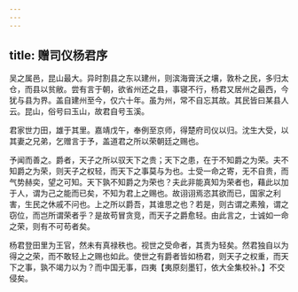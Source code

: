 ```yaml
---
---
---
```

title: 赠司仪杨君序
---



吴之属邑，昆山最大。异时割县之东以建州，则滨海膏沃之壤，敦朴之民，多归太仓，而县以贫敝。尝有言于朝，欲省州还之县，事寝不行，杨君又居州之最西，今犹与县为界。盖自建州至今，仅六十年。虽为州，常不自忘其故。其民皆曰某县人云。昆山，俗号曰玉山，故君自号玉溪。

君家世力田，雄于其里。嘉靖戊午，奉例至京师，得楚府司仪以归。沈生大受，以其妻之兄弟，乞赠言于予，盖道君之所以荣朝廷之赐也。

予闻而善之。爵者，天子之所以驭天下之贵；天下之患，在于不知爵之为荣。夫不知爵之为荣，则天子之权轻，而天下之事莫与为也。士受一命之寄，无不自贵，而气势赫奕，望之可知。天下孰不知爵之为荣也？夫此非能真知为荣者也，藉此以加于人，谓为己之能而已矣，不知为君上之赐也。故诩诩焉恣其欲而已，国家之利害，生民之休戚不问也。上之所以爵吾，其谁思之也？若是，则古谓之素飱，谓之窃位，而岂所谓荣者乎？是故苟冒贪竞，而天子之爵愈轻。由此言之，士诚如一命之荣，则有不可苟者矣。

杨君登田里为王官，然未有真禄秩也。视世之受命者，其责为轻矣。然君独自以为得之之荣，而不敢轻上之赐也如此。使世之有爵者皆如杨君，则天子之权重，而天下之事，孰不竭力以为？而中国无事，四夷【夷原刻墨钉，依大全集校补。】不交侵矣。